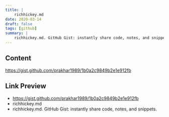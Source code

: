```yaml
---
title: |
    richhickey.md
date: 2020-03-14
draft: false
tags: [github]
summary: |
    richhickey.md. GitHub Gist: instantly share code, notes, and snippets.
---
```


## Content

https://gist.github.com/prakhar1989/1b0a2c9849b2e1e912fb

## Link Preview

- https://gist.github.com/prakhar1989/1b0a2c9849b2e1e912fb
- richhickey.md
- richhickey.md. GitHub Gist: instantly share code, notes, and snippets.
